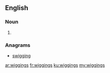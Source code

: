 ==English==

===Noun===
{{head|en}}

# {{plural of|wigging}}

===Anagrams===
* [[swigging#English|swigging]]

[[ar:wiggings]]
[[fr:wiggings]]
[[ku:wiggings]]
[[my:wiggings]]